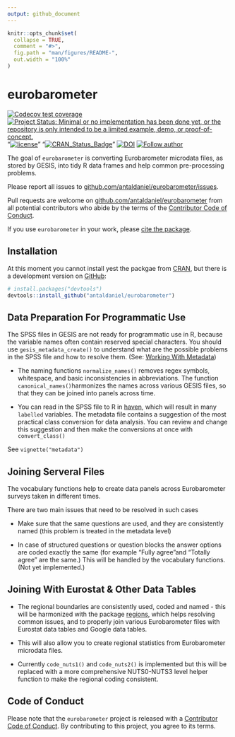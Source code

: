 ```yaml
---
output: github_document
---
```


<!-- README.md is generated from README.Rmd. Please edit that file -->

```r
knitr::opts_chunk$set(
  collapse = TRUE,
  comment = "#>",
  fig.path = "man/figures/README-",
  out.width = "100%"
)
```

# eurobarometer

<!-- badges: start -->
[![Codecov test coverage](https://codecov.io/gh/antaldaniel/eurobarometer/branch/master/graph/badge.svg)](https://codecov.io/gh/antaldaniel/eurobarometer?branch=master)
[![Project Status: Minimal or no implementation has been done yet, or the repository is only intended to be a limited example, demo, or proof-of-concept.](https://www.repostatus.org/badges/latest/concept.svg)](https://www.repostatus.org/#concept)
"[![license](https://img.shields.io/badge/license-GPL--3-blue.svg)](https://www.gnu.org/licenses/gpl-3.0.en.html)"
"[![CRAN_Status_Badge](https://www.r-pkg.org/badges/version/eurobarometer)](https://cran.r-project.org/package=eurobarometer)"
[![DOI](https://zenodo.org/badge/DOI/10.5281/zenodo.3825700.svg)](https://doi.org/10.5281/zenodo.3825700)
[![Follow author](https://img.shields.io/twitter/follow/antaldaniel.svg?style=social)](https://twitter.com/intent/follow?screen_name=antaldaniel)

<!-- badges: end -->

The goal of `eurobarometer` is converting Eurobarometer microdata files, as stored by GESIS, into tidy R data frames and help common pre-processing problems.

Please report all issues to [github.com/antaldaniel/eurobarometer/issues](https://github.com/antaldaniel/eurobarometer/issues).

Pull requests are welcome on [github.com/antaldaniel/eurobarometer]((https://github.com/antaldaniel/eurobarometer/issues))  from all potential contributors who abide by  the terms of the [Contributor Code of Conduct](https://contributor-covenant.org/version/2/0/CODE_OF_CONDUCT.html). 

If you use `eurobarometer` in your work, please [cite the package](https://doi.org/10.5281/zenodo.3825700).

## Installation

At this moment you cannot install yest the packgae from [CRAN](https://CRAN.R-project.org), but there is a development version on [GitHub](https://github.com/):

``` r
# install.packages("devtools")
devtools::install_github("antaldaniel/eurobarometer")
```

## Data Preparation For Programmatic Use

The SPSS files in GESIS are not ready for programmatic use in R, because the variable names often contain reserved special characters. You should use `gesis_metadata_create()` to understand what are the possible problems in the SPSS file and how to resolve them. (See: [Working With Metadata](http://eurobarometer.danielantal.eu/articles/metadata.html))

* The naming functions `normalize_names()` removes regex symbols, whitespace, and basic inconsistencies in abbreviations. The function `canonical_names()`harmonizes the names across various GESIS files, so that they can be joined into panels across time.

* You can read in the SPSS file to R in [haven](https://haven.tidyverse.org/), which will result in many `labelled` variables. The metadata file contains a suggestion of the most practical class conversion for data analysis. You can review and change this suggestion and then make the conversions at once with `convert_class()` 

See `vignette("metadata")` 

## Joining Serveral Files

The vocabulary functions help to create data panels across Eurobarometer surveys taken in different times. 

There are two main issues that need to be resolved in such cases

*  Make sure that the same questions are used, and they are consistently named (this problem is treated in the metadata level)

* In case of structured questions or question blocks the answer options are coded exactly the same (for example “Fully agree”and “Totally agree” are the same.) This will be handled by the vocabulary functions. (Not yet implemented.)

## Joining With Eurostat & Other Data Tables

*  The regional boundaries are consistently used, coded and named - this will be harmonized with the package [regions](http://regions.danielantal.eu/), which helps resolving common issues, and to properly join various Eurobarometer files with Eurostat data tables and Google data tables.

* This will also allow you to create regional statistics from Eurobarometer microdata files.

* Currently `code_nuts1()` and `code_nuts2()` is implemented but this will be replaced with a more comprehensive NUTS0-NUTS3 level helper function to make the regional coding consistent.

## Code of Conduct

Please note that the `eurobarometer` project is released with a [Contributor Code of Conduct](https://contributor-covenant.org/version/2/0/CODE_OF_CONDUCT.html). By contributing to this project, you agree to its terms.

